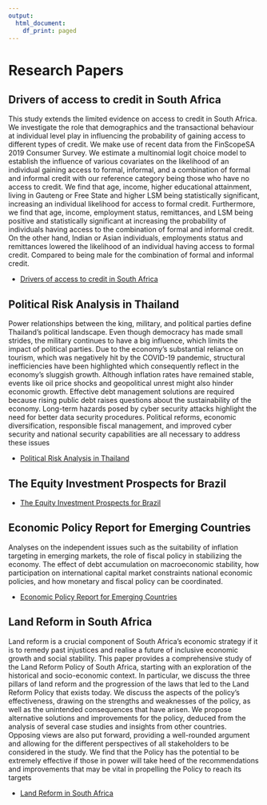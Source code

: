 ```yaml
---
output:   
  html_document: 
    df_print: paged
---
```

# Research Papers

## Drivers of access to credit in South Africa

This study extends the limited evidence on access to credit in South Africa. We investigate the role that demographics and the transactional behaviour at individual level play in influencing the
probability of gaining access to different types of credit. We make use of recent data from the FinScopeSA 2019 Consumer Survey. We estimate a multinomial logit choice model to establish the
influence of various covariates on the likelihood of an individual gaining access to formal, informal, and a combination of formal and informal credit with our reference category being those who have no access to credit. We find that age, income, higher educational attainment, living in Gauteng or Free State and higher LSM being statistically significant, increasing an individual likelihood for access to formal credit. Furthermore, we find that age, income, employment status, remittances, and LSM being positive and statistically significant at increasing the probability of individuals having access to the combination of formal and informal credit. On the other hand, Indian or Asian individuals, employments status and remittances lowered the likelihood of an individual having access to formal credit. Compared to being male for the combination of formal and informal credit.

* [Drivers of access to credit in South Africa](content/Research_Paper.pdf)  

## Political Risk Analysis in Thailand

Power relationships between the king, military, and political parties define Thailand's political landscape. Even though democracy has made small strides, the military continues to have a big influence, which limits the impact of political parties. Due to the economy's substantial reliance on tourism, which was negatively hit by the COVID-19 pandemic, structural inefficiencies have been highlighted which consequently reflect in the economy's sluggish growth. Although inflation rates have remained stable, events like oil price shocks and geopolitical unrest might also hinder economic growth. Effective debt management solutions are required because rising public debt raises questions about the sustainability of the economy. Long-term hazards posed by cyber security attacks highlight the need for better data security procedures. Political reforms, economic diversification, responsible fiscal management, and improved cyber security and national security capabilities are all necessary to address these issues

* [Political Risk Analysis in Thailand](content/Political Risk Project.pdf)


## The Equity Investment Prospects for Brazil

* [The Equity Investment Prospects for Brazil](content/Equity Prospects in Brazil.pdf)

## Economic Policy Report for Emerging Countries

Analyses on the independent issues such as the suitability of inflation targeting in emerging markets, the role of fiscal policy in stabilizing the economy. The effect of debt accumulation on macroeconomic stability, how participation on international capital market constraints national economic policies, and how monetary and fiscal policy can be coordinated.

* [Economic Policy Report for Emerging Countries](content/Economic Policy Report.pdf)

## Land Reform in South Africa

Land reform is a crucial component of South Africa’s economic strategy if it is to remedy past 
injustices and realise a future of inclusive economic growth and social stability. This paper 
provides a comprehensive study of the Land Reform Policy of South Africa, starting with an 
exploration of the historical and socio-economic context. In particular, we discuss the three 
pillars of land reform and the progression of the laws that led to the Land Reform Policy that 
exists today. We discuss the aspects of the policy’s effectiveness, drawing on the strengths and 
weaknesses of the policy, as well as the unintended consequences that have arisen. We propose 
alternative solutions and improvements for the policy, deduced from the analysis of several 
case studies and insights from other countries. Opposing views are also put forward, providing 
a well-rounded argument and allowing for the different perspectives of all stakeholders to be 
considered in the study. We find that the Policy has the potential to be extremely effective if 
those in power will take heed of the recommendations and improvements that may be vital in 
propelling the Policy to reach its targets

* [Land Reform in South Africa](content/Land Reform in South Africa.pdf)